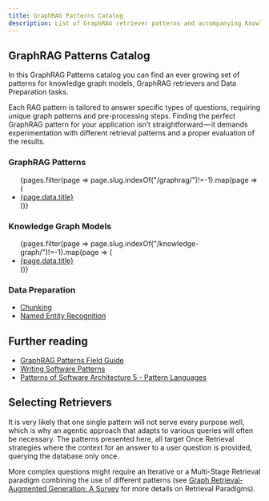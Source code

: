 ```yaml
---
title: GraphRAG Patterns Catalog
description: List of GraphRAG retriever patterns and accompanying Knowledge Graph Models
---
```


## GraphRAG Patterns Catalog

In this GraphRAG Patterns catalog you can find an ever growing set of patterns for knowledge graph models, GraphRAG retrievers and Data Preparation tasks.

Each RAG pattern is tailored to answer specific types of questions, requiring unique graph patterns and pre-processing steps. 
Finding the perfect GraphRAG pattern for your application isn’t straightforward — it demands experimentation with different retrieval patterns and a proper evaluation of the results. 

### GraphRAG Patterns

<ul>
{pages.filter(page => page.slug.indexOf("/graphrag/")!=-1).map(page => (
        <li key={page.slug}>
            <a href={"/"+page.slug}>{page.data.title}</a>
        </li>
    ))}
</ul>

### Knowledge Graph Models

<ul>
{pages.filter(page => page.slug.indexOf("/knowledge-graph/")!=-1).map(page => (
        <li key={page.slug}>
            <a href={"/"+page.slug}>{page.data.title}</a>
        </li>
    ))}
</ul>

### Data Preparation

* [Chunking](/guides/chunking)
* [Named Entity Recognition](/preparation/ner)

## Further reading

* [GraphRAG Patterns Field Guide](https://neo4j.com/developer-blog/graphrag-field-guide-rag-patterns/)
* [Writing Software Patterns](https://www.martinfowler.com/articles/writingPatterns.html)
* [Patterns of Software Architecture 5 - Pattern Languages](https://github.com/ppizarro/coursera/blob/master/POSA/Books/Pattern-Oriented%20Software%20Architecture/Pattern-Oriented%20Software%20Architecture%20Volume%205%20-%20%20On%20Patterns%20and%20Pattern%20Languages%20-%200471486485.pdf)


## Selecting Retrievers

It is very likely that one single pattern will not serve every purpose well, which is why an agentic approach that adapts to various queries will often be necessary. 
The patterns presented here, all target Once Retrieval strategies where the context for an answer to a user question is provided, querying the database only once. 

More complex questions might require an Iterative or a Multi-Stage Retrieval paradigm combining the use of different patterns (see [Graph Retrieval-Augmented Generation: A Survey](https://arxiv.org/pdf/2408.08921) for more details on Retrieval Paradigms).
